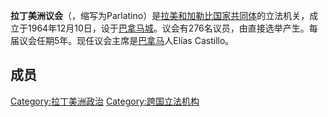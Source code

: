 {{unreferenced|time=2016-08-24T11:06:27+00:00}}
'''拉丁美洲议会'''（{{lang-es|Parlamento Latinoamericano}}，缩写为Parlatino）是[[拉美和加勒比国家共同体|拉美和加勒比国家共同体]]的立法机关，成立于1964年12月10日，设于[[巴拿马城|巴拿马城]]。议会有276名议员，由直接选举产生。每届议会任期5年。现任议会主席是[[巴拿马|巴拿马]]人Elías Castillo。

== 成员 ==
{{columns-list|colwidth=12em|
*{{ARG}}
*{{ARU}}
*{{BRA}}
*{{BOL}}
*{{CHI}}
*{{COL}}
*{{flag|哥斯达黎加}}
*{{CUB}}
*{{CUR}}
*{{DOM}}
*{{ECU}}
*{{ESA}}
*{{GUA}}
*{{HON}}
*{{MEX}}
*{{NIC}}
*{{PAN}}
*{{PAR}}
*{{PER}}
*{{flag|荷属圣马丁}}
*{{SUR}}
*{{URU}}
*{{VEN}}
}}

{{世界主义和世界政府专题}}

[[Category:拉丁美洲政治|Category:拉丁美洲政治]]
[[Category:跨国立法机构|Category:跨国立法机构]]